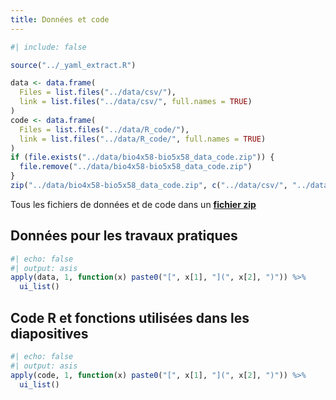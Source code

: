 ```yaml
---
title: Données et code
---
```


```r
#| include: false

source("../_yaml_extract.R")

data <- data.frame(
  Files = list.files("../data/csv/"),
  link = list.files("../data/csv/", full.names = TRUE)
)
code <- data.frame(
  Files = list.files("../data/R_code/"),
  link = list.files("../data/R_code/", full.names = TRUE)
)
if (file.exists("../data/bio4x58-bio5x58_data_code.zip")) {
  file.remove("../data/bio4x58-bio5x58_data_code.zip")
}
zip("../data/bio4x58-bio5x58_data_code.zip", c("../data/csv/", "../data/R_code/"))
```

Tous les fichiers de données et de code dans un [**fichier zip**](../data/bio4x58-bio5x58_data_code.zip)

## Données pour les travaux pratiques

```r
#| echo: false
#| output: asis
apply(data, 1, function(x) paste0("[", x[1], "](", x[2], ")")) %>%
  ui_list()
```

## Code R et fonctions utilisées dans les diapositives

```r
#| echo: false
#| output: asis
apply(code, 1, function(x) paste0("[", x[1], "](", x[2], ")")) %>%
  ui_list()
```


